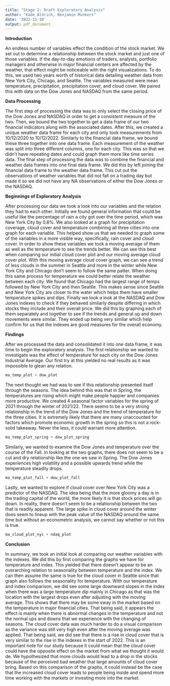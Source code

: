 ```yaml
---
title: "Stage 2: Draft Exploratory Analysis"
author: "Kade Aldrich, Benjamin Munkers"
date: '2022-11-10'
output: pdf_document
---
```


**Introduction**

An endless number of variables effect the condition of the stock market. We set out to determine a relationship between the stock market and just one of those variables. If the day-to-day emotions of traders, analysts, portfolio managers and otherwise in major financial centers are affected by the weather, that effect might be noticeable with the right visualizations. To do this, we used two years worth of historical data detailing weather data from New York City, Chicago, and Seattle. The variables measured were mean temperature, precipitation, precipitation cover, and cloud cover. We paired this with data on the Dow Jones and NASDAQ from the same period. 

**Data Processing**

The first step of processing the data was to only select the closing price of the Dow Jones and NASDAQ in order to get a consistent measure of the two. Then, we bound the two together to get a data frame of our two financial indicators along with the associated dates. After this, we created a unique weather data frame for each city and only took measurements from 10/12/2020 to 10/12/2022. Similarly to the financial data frame, we bound these three together into one data frame. Each measurement of the weather was split into three different columns, one for each city. This was so that we didn't have repeating dates and could graph them more like time series data. The final step of processing the data was to combine the financial and weather data frames into one final data frame. We did this by left joining the financial data frame to the weather data frame. This cut out the observations of weather variables that did not fall on a trading day but made it so we did not have any NA observations of either the Dow Jones or the NASDAQ. 

**Beginnings of Exploratory Analysis**

After processing our data we took a look into our variables and the relation they had to each other. Initially we found general information that could be useful like the percentage of rain a city got over the time period, which was New York City by 0.8%. We also looked at a graph for precipitation coverage, cloud cover and temperature combining all three cities into one graph for each variable. This helped show us that we needed to graph some of the variables in a more visible way, specifically, rain cover and cloud cover. In order to show these variables we took a moving average of them as well as the temperature to see the trends better. We can see this best when comparing our initial cloud cover plot and our moving average cloud cover plot. With this moving average cloud cover graph, we can see a trend of less clouds in the summer in Seattle and more in the winter while New York City and Chicago don't seem to follow the same patter. When doing this same process for temperature we could better relate the weather between each city. We found that Chicago had the largest range of temps followed by New York City and then Seattle. This makes sense since Seattle and New York City are closer to the water which helps them have smaller temperature spikes and dips. Finally we took a look at the NASDAQ and Dow Jones indexes to check if they behaved similarly despite differing in which stocks they include and their overall price. We did this by graphing each of them separately and together to see if the trends and general up and down movements were similar. They ended up being very similar which help confirm for us that the indexes are good measures for the overall economy.

**Findings**

After we processed the data and consolidated it into one data frame, it was time to begin the exploratory analysis. The first relationship we wanted to investigate was the effect of temperature for each city on the Dow Jones Industrial Average. Our first try at this yielded no real results as it was impossible to glean any relation.

```r
ma_temp_plot + dow_plot
```

The next thought we had was to see if this relationship presented itself through the seasons. The idea behind this was that in Spring, the temperatures are rising which might make people happier and companies more productive. We created 4 seasonal factor variables for the spring of 2021 through the winter of 2021/22. There seems to be a very strong relationship in the trend of the Dow Jones and the trend of temperature for the three cities. It is extremely likely that there are many unaccounted for factors which promote economic growth in the spring so this is not a rock-solid takeaway. Never the less, it could warrant more attention.

```r
ma_temp_plot_spring + dow_plot_spring
```

Similarly, we wanted to examine the Dow Jones and temperature over the course of the Fall. In looking at the two graphs, there does not seem to be a cut and dry relationship like the one we saw in Spring. The Dow Jones experiences high volatility and a possible upwards trend while the temperature steadily drops. 

```r
ma_temp_plot_fall + dow_plot_fall
```

Lastly, we wanted to explore if cloud cover over New York City was a predictor of the NASDAQ. The idea being that the more gloomy a day is in the trading capital of the world, the more likely it is that stock prices will go down. In reality, there doesn't seem to be a relationship between the two that is readily apparent. The large spike in cloud cover around the winter does seem to lineup with the peak value of the NASDAQ around the same time but without an econometric analysis, we cannot say whether or not this is true. 

```r
ma_cloud_plot_nyc + ndaq_plot
```

**Conclusion**

In summary, we took an initial look at comparing our weather variables with the indexes. We did this by first comparing the graphs we have for temperature and index. This yielded that there doesn't appear to be an overarching relation to seasonality between temperature and the index. We can then assume the same is true for the cloud cover in Seattle since that graph also follows the seasonality for temperature. With our temperature and index comparison, we did see some large downward slopes in the index when there was a large temperature dip mainly in Chicago as that was the location with the largest drops even after adjusting with the moving average. This shows that there may be some sway in the market based on the temperature in major financial cities. That being said, it appears the effect is mainly when there is abnormal changes in the temperature and not the normal ups and downs that we experience with the changing of seasons. The cloud cover data was much harder to do a visual comparison as the variance was still very high even after the moving average was applied. That being said, we did see that there is a rise in cloud cover that is very similar to the rise in the indexes in the start of 2022. This is an important note for our study because it could mean that the cloud cover could have the opposite effect on the market from what we thought it would de. We hypothesized that more clouds would lead to a drop in the stocks because of the perceived bad weather that large amounts of cloud cover bring. Based on this comparison of the graphs, it could instead be the case that the increased cloud cover leads to people being inside and spend more time working with the markets or investing more into the market. 